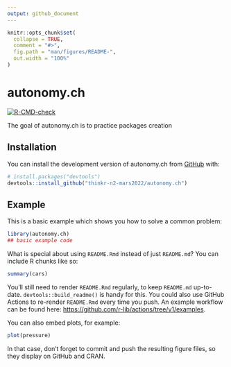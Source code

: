 ```yaml
---
output: github_document
---
```


<!-- README.md is generated from README.Rmd. Please edit that file -->

```r
knitr::opts_chunk$set(
  collapse = TRUE,
  comment = "#>",
  fig.path = "man/figures/README-",
  out.width = "100%"
)
```

# autonomy.ch

<!-- badges: start -->
[![R-CMD-check](https://github.com/thinkr-n2-mars2022/autonomy.ch/workflows/R-CMD-check/badge.svg)](https://github.com/thinkr-n2-mars2022/autonomy.ch/actions)
<!-- badges: end -->

The goal of autonomy.ch is to practice packages creation

## Installation

You can install the development version of autonomy.ch from [GitHub](https://github.com/) with:

``` r
# install.packages("devtools")
devtools::install_github("thinkr-n2-mars2022/autonomy.ch")
```

## Example

This is a basic example which shows you how to solve a common problem:

```r
library(autonomy.ch)
## basic example code
```

What is special about using `README.Rmd` instead of just `README.md`? You can include R chunks like so:

```r
summary(cars)
```

You'll still need to render `README.Rmd` regularly, to keep `README.md` up-to-date. `devtools::build_readme()` is handy for this. You could also use GitHub Actions to re-render `README.Rmd` every time you push. An example workflow can be found here: <https://github.com/r-lib/actions/tree/v1/examples>.

You can also embed plots, for example:

```r
plot(pressure)
```

In that case, don't forget to commit and push the resulting figure files, so they display on GitHub and CRAN.
